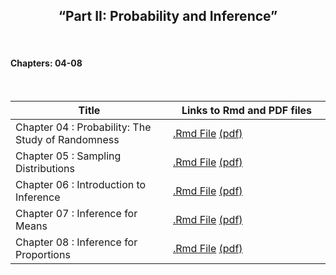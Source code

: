 <h2>
<center>
"Part II: Probability and Inference"
</center>
</h2>

</br>
<h4><right>Chapters: 04-08</right></h4>
</br>




Title  | Links to Rmd and PDF files
------------- | -------------
Chapter 04 : Probability: The Study of Randomness | <a href='chapters/Chapter04.Rmd'>.Rmd File</a> <a href='chapters/Chapter04.pdf'>(pdf)</a>
Chapter 05 : Sampling Distributions | <a href='chapters/Chapter05.Rmd'>.Rmd File</a> <a href='chapters/Chapter05.pdf'>(pdf)</a>
Chapter 06 : Introduction to Inference | <a href='chapters/Chapter06.Rmd'>.Rmd File</a> <a href='chapters/Chapter06.pdf'>(pdf)</a>
Chapter 07 : Inference for Means | <a href='chapters/Chapter07.Rmd'>.Rmd File</a> <a href='chapters/Chapter07.pdf'>(pdf)</a>
Chapter 08 : Inference for Proportions | <a href='chapters/Chapter08.Rmd'>.Rmd File</a> <a href='chapters/Chapter08.pdf'>(pdf)</a>



